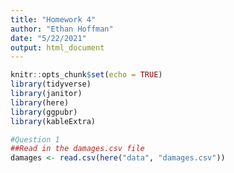 ```yaml
---
title: "Homework 4"
author: "Ethan Hoffman"
date: "5/22/2021"
output: html_document
---
```


```r
knitr::opts_chunk$set(echo = TRUE)
library(tidyverse)
library(janitor)
library(here)
library(ggpubr)
library(kableExtra)
```

```r
#Question 1
##Read in the damages.csv file
damages <- read.csv(here("data", "damages.csv"))
```

